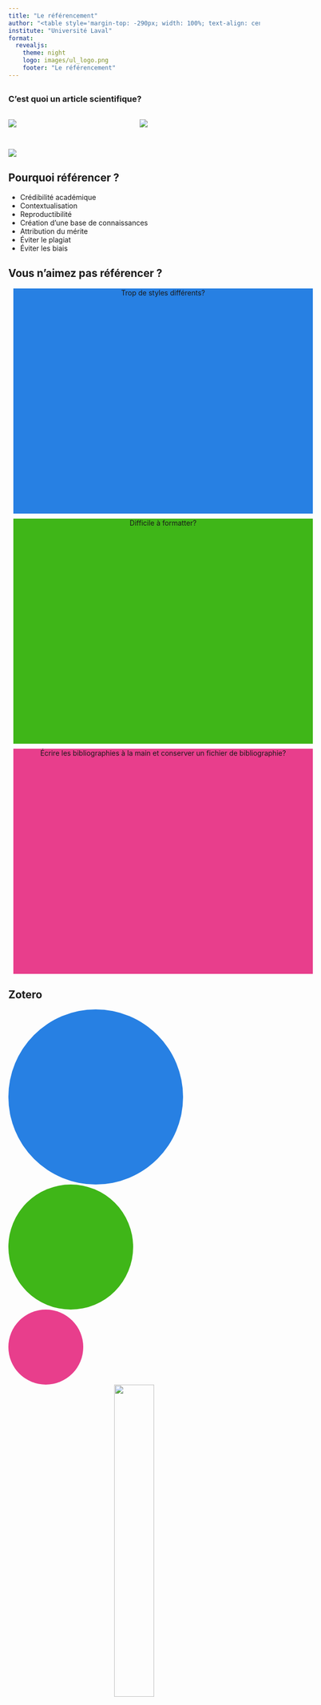 ```yaml
---
title: "Le référencement"
author: "<table style='margin-top: -290px; width: 100%; text-align: center;'><tr><td style='vertical-align: top; padding-right: 5px;'>Laurence-Olivier M. Foisy<br>Camille Pelletier</td></tr></table>"
institute: "Université Laval"
format:
  revealjs: 
    theme: night
    logo: images/ul_logo.png
    footer: "Le référencement"
---
```

##
### C'est quoi un article scientifique?{.center}

:::: {.columns}

::: {.column width="50%"}
![](images/gaza_nyt.png)
:::

::: {.column width="50%"}
![](images/gaza_journal.png)
:::

::::

## {background-color="white".smaller}

![](images/google_scholar.png)


## Pourquoi référencer ?

- Crédibilité académique
- Contextualisation
- Reproductibilité
- Création d’une base de connaissances
- Attribution du mérite
- Éviter le plagiat
- Éviter les biais

## Vous n'aimez pas référencer ? {auto-animate=true auto-animate-easing="ease-in-out"}

::: {.r-hstack}
::: {data-id="box1" auto-animate-delay="0" style="background: #2780e3; width: 600px; height: 450px; margin: 10px;"}

<center>
Trop de styles différents?
</center>

:::

::: {data-id="box2" auto-animate-delay="0.1" style="background: #3fb618; width: 600px; height: 450px; margin: 10px;"}

<center>
Difficile à formatter?
</center>

:::

::: {data-id="box3" auto-animate-delay="0.2" style="background: #e83e8c; width: 600px; height: 450px; margin: 10px;"}

<center>
Écrire les bibliographies à la main et conserver un fichier de bibliographie?
</center>

:::
:::

## Zotero {auto-animate=true auto-animate-easing="ease-in-out"}

::: {.r-stack}
::: {data-id="box1" style="background: #2780e3; width: 350px; height: 350px; border-radius: 200px;"}
:::

::: {data-id="box2" style="background: #3fb618; width: 250px; height: 250px; border-radius: 200px;"}
:::

::: {data-id="box3" style="background: #e83e8c; width: 150px; height: 150px; border-radius: 200px;"}
:::

<center>
![](images/zotero.png){width=40%}
</center>

:::

## Zotero

:::: {.columns}

::: {.column width="30%"}
![](images/zotero.png)
:::

::: {.column width="70%"}

- Rend le référencement agréable
- Permet la gestion des PDF
- Répertoire de styles interchangeables
- Facilite la collaboration

:::

::::

## Parce que c’est Open Source, Zotero s’intègre dans TOUT!

- Dans votre navigateur<br><br><br>
- Dans votre OS<br><br><br>
- Dans votre traitement de texte<br><br><br>
- En LaTeX et Markdown

![](images/chromium.png){.absolute top=150 right=450 width=10%}
![](images/firefox.png){.absolute top=150 right=300 width=10%}
![](images/brave.png){.absolute top=150 right=150 width=10%}

![](images/linux.png){.absolute top=320 right=600 width=10%}
![](images/windows.png){.absolute top=320 right=450 width=10%}
![](images/macos.png){.absolute top=320 right=300 width=10%}

![](images/word.png){.absolute top=490 right=320 width=10%}
![](images/libre.png){.absolute top=490 right=150 width=10%}

![](images/overleaf.png){.absolute top=660 right=450 width=10%}
![](images/quarto.png){.absolute top=660 right=100 width=30%}